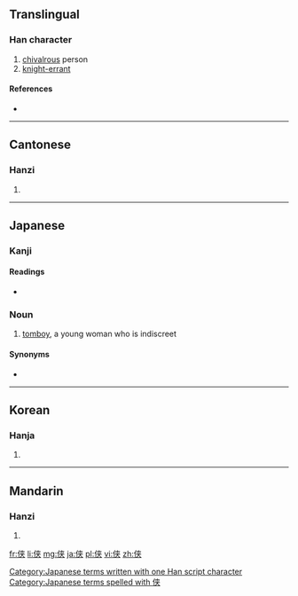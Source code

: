 {{also|俠}}
==Translingual==

===Han character===
{{Han char|rn=9|rad=人|as=06|sn=8|four=|canj=人大廿 (OKT)|ids=⿰[[亻]][[夹]]}}

# [[chivalrous]] person
# [[knight-errant]]

====References====
* {{Han ref|kx=0102.291|dkj=00625|dj=0218.080|hdz=10147.010|uh=4FA0|ud=20384}}

----

==Cantonese==

===Hanzi===
{{yue-hanzi|jyut=|y=haap6, hap6|tra=俠}}

# {{defn|lang=yue|sort=人06}}

----

==Japanese==

===Kanji===
{{ja-kanji|grade=|rs=人06}}

====Readings====
* {{ja-readings|on=[[きょう]] (kyō)|kun=[[おとこだて]] (otokodate), [[きゃん]] (kyan)}}

===Noun===
{{ja-noun|k|hira=きゃん|rom=kyan}} 

# [[tomboy]], a young woman who is indiscreet

====Synonyms====
* {{l|ja|お侠}}

[[Category:Japanese terms written with one Han script character]]
[[Category:Japanese terms spelled with 侠]]

----

==Korean==

===Hanja===
{{ko-hanja|hangeul=[[협]], [[겹]]|rv=hyeop, gyeop|mr=hyŏp, kyŏp}}

# {{defn|lang=ko|sort=人06}}

----

==Mandarin==

===Hanzi===
{{cmn-hanzi|tra=俠|pin=[[xiá]] ([[xia2]])|wg=hsia<sup>2</sup>}}

# {{defn|lang=cmn|sort=人06}}

[[fr:侠]]
[[li:侠]]
[[mg:侠]]
[[ja:侠]]
[[pl:侠]]
[[vi:侠]]
[[zh:侠]]